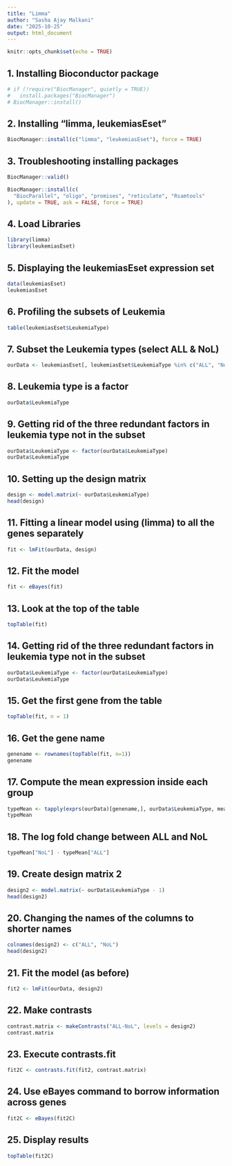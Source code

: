 ```yaml
---
title: "Limma"
author: "Sasha Ajay Malkani"
date: "2025-10-25"
output: html_document
---
```


```r
knitr::opts_chunk$set(echo = TRUE)
```

## 1. Installing Bioconductor package

```r
# if (!require("BiocManager", quietly = TRUE))
#   install.packages("BiocManager")
# BiocManager::install()

```

## 2. Installing "limma, leukemiasEset"

```r
BiocManager::install(c("limma", "leukemiasEset"), force = TRUE)

```

## 3. Troubleshooting installing packages

```r
BiocManager::valid()

BiocManager::install(c(
  "BiocParallel", "oligo", "promises", "reticulate", "Rsamtools"
), update = TRUE, ask = FALSE, force = TRUE)

```

## 4. Load Libraries

```r
library(limma)
library(leukemiasEset)

```

## 5. Displaying the leukemiasEset expression set

```r
data(leukemiasEset)
leukemiasEset

```

## 6. Profiling the subsets of Leukemia

```r
table(leukemiasEset$LeukemiaType)

```

## 7. Subset the Leukemia types (select ALL & NoL)

```r
ourData <- leukemiasEset[, leukemiasEset$LeukemiaType %in% c("ALL", "NoL")]

```

## 8. Leukemia type is a factor

```r
ourData$LeukemiaType

```

## 9. Getting rid of the three redundant factors in leukemia type not in the subset

```r
ourData$LeukemiaType <- factor(ourData$LeukemiaType)
ourData$LeukemiaType

```

## 10. Setting up the design matrix

```r
design <- model.matrix(~ ourData$LeukemiaType)
head(design)

```

## 11. Fitting a linear model using (limma) to all the genes separately

```r
fit <- lmFit(ourData, design)

```

## 12. Fit the model

```r
fit <- eBayes(fit)

```

## 13. Look at the top of the table

```r
topTable(fit)

```

## 14. Getting rid of the three redundant factors in leukemia type not in the subset

```r
ourData$LeukemiaType <- factor(ourData$LeukemiaType)
ourData$LeukemiaType

```

## 15. Get the first gene from the table

```r
topTable(fit, n = 1)

```

## 16. Get the gene name

```r
genename <- rownames(topTable(fit, n=1))
genename

```

## 17. Compute the mean expression inside each group

```r
typeMean <- tapply(exprs(ourData)[genename,], ourData$LeukemiaType, mean)
typeMean

```

## 18. The log fold change between ALL and NoL

```r
typeMean["NoL"] - typeMean["ALL"]

```

## 19. Create design matrix 2

```r
design2 <- model.matrix(~ ourData$LeukemiaType - 1)
head(design2)

```

## 20. Changing the names of the columns to shorter names

```r
colnames(design2) <- c("ALL", "NoL")
head(design2)


```

## 21. Fit the model (as before)

```r
fit2 <- lmFit(ourData, design2)

```

## 22. Make contrasts

```r
contrast.matrix <- makeContrasts("ALL-NoL", levels = design2)
contrast.matrix

```

## 23. Execute contrasts.fit

```r
fit2C <- contrasts.fit(fit2, contrast.matrix)

```

## 24. Use eBayes command to borrow information across genes

```r
fit2C <- eBayes(fit2C)

```

## 25. Display results

```r
topTable(fit2C)

```

